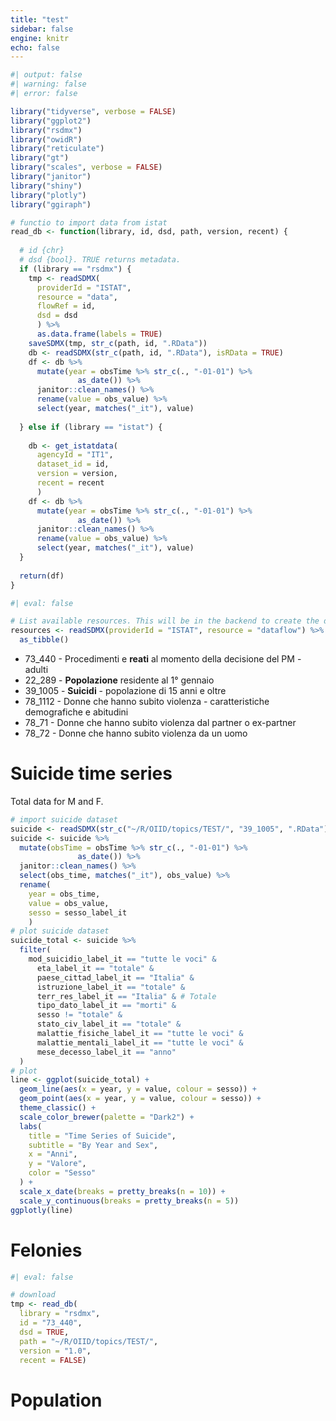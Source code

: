 ```yaml
---
title: "test"
sidebar: false
engine: knitr
echo: false
---
```


```r
#| output: false
#| warning: false
#| error: false

library("tidyverse", verbose = FALSE)
library("ggplot2")
library("rsdmx")
library("owidR")
library("reticulate")
library("gt")
library("scales", verbose = FALSE)
library("janitor")
library("shiny")
library("plotly")
library("ggiraph")
```

```r
# functio to import data from istat
read_db <- function(library, id, dsd, path, version, recent) {
  
  # id {chr}
  # dsd {bool}. TRUE returns metadata.
  if (library == "rsdmx") {
    tmp <- readSDMX(
      providerId = "ISTAT",
      resource = "data", 
      flowRef = id,
      dsd = dsd
      ) %>% 
      as.data.frame(labels = TRUE)
    saveSDMX(tmp, str_c(path, id, ".RData"))
    db <- readSDMX(str_c(path, id, ".RData"), isRData = TRUE)
    df <- db %>% 
      mutate(year = obsTime %>% str_c(., "-01-01") %>%
               as_date()) %>%
      janitor::clean_names() %>%
      rename(value = obs_value) %>%
      select(year, matches("_it"), value)
    
  } else if (library == "istat") {
    
    db <- get_istatdata(
      agencyId = "IT1",
      dataset_id = id,
      version = version,
      recent = recent
      )
    df <- db %>% 
      mutate(year = obsTime %>% str_c(., "-01-01") %>%
               as_date()) %>%
      janitor::clean_names() %>%
      rename(value = obs_value) %>%
      select(year, matches("_it"), value)
  }
  
  return(df)
}
```

```r
#| eval: false

# List available resources. This will be in the backend to create the different datasets.
resources <- readSDMX(providerId = "ISTAT", resource = "dataflow") %>% 
  as_tibble()
```

-   73_440 - Procedimenti e **reati** al momento della decisione del PM - adulti
-   22_289 - **Popolazione** residente al 1° gennaio
-   39_1005 - **Suicidi** - popolazione di 15 anni e oltre
-   78_1112 - Donne che hanno subito violenza - caratteristiche demografiche e abitudini
-   78_71 - Donne che hanno subito violenza dal partner o ex-partner
-   78_72 - Donne che hanno subito violenza da un uomo

# Suicide time series

Total data for M and F.

```r
# import suicide dataset
suicide <- readSDMX(str_c("~/R/OIID/topics/TEST/", "39_1005", ".RData"), isRData = TRUE)
suicide <- suicide %>% 
  mutate(obsTime = obsTime %>% str_c(., "-01-01") %>%
               as_date()) %>%
  janitor::clean_names() %>%
  select(obs_time, matches("_it"), obs_value) %>% 
  rename(
    year = obs_time,
    value = obs_value,
    sesso = sesso_label_it
    )
# plot suicide dataset 
suicide_total <- suicide %>% 
  filter(
    mod_suicidio_label_it == "tutte le voci" &
      eta_label_it == "totale" &
      paese_cittad_label_it == "Italia" &
      istruzione_label_it == "totale" &
      terr_res_label_it == "Italia" & # Totale
      tipo_dato_label_it == "morti" &
      sesso != "totale" &
      stato_civ_label_it == "totale" &
      malattie_fisiche_label_it == "tutte le voci" &
      malattie_mentali_label_it == "tutte le voci" &
      mese_decesso_label_it == "anno"
  )
# plot
line <- ggplot(suicide_total) +
  geom_line(aes(x = year, y = value, colour = sesso)) +
  geom_point(aes(x = year, y = value, colour = sesso)) +
  theme_classic() +
  scale_color_brewer(palette = "Dark2") +
  labs(
    title = "Time Series of Suicide",
    subtitle = "By Year and Sex",
    x = "Anni",
    y = "Valore",
    color = "Sesso"
  ) +
  scale_x_date(breaks = pretty_breaks(n = 10)) +
  scale_y_continuous(breaks = pretty_breaks(n = 5))
ggplotly(line)
```

# Felonies

```r
#| eval: false

# download
tmp <- read_db(
  library = "rsdmx",
  id = "73_440",
  dsd = TRUE,
  path = "~/R/OIID/topics/TEST/",
  version = "1.0",
  recent = FALSE)
```


# Population

```r

```





